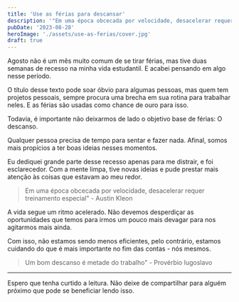 ```yaml
---
title: 'Use as férias para descansar'
description: '"Em uma época obcecada por velocidade, desacelerar requer treinamento especial" - Austin Kleon.'
pubDate: '2023-08-28'
heroImage: './assets/use-as-ferias/cover.jpg'
draft: true
---
```


Agosto não é um mês muito comum de se tirar férias, mas tive duas semanas de recesso na minha vida estudantil. E acabei pensando em algo nesse período.

O título desse texto pode soar óbvio para algumas pessoas, mas quem tem projetos pessoais, sempre procura uma brecha em sua rotina para trabalhar neles. E as férias são usadas como chance de ouro para isso.

Todavia, é importante não deixarmos de lado o objetivo base de férias: O descanso.

Qualquer pessoa precisa de tempo para sentar e fazer nada. Afinal, somos mais propícios a ter boas ideias nesses momentos.

Eu dediquei grande parte desse recesso apenas para me distrair, e foi esclarecedor. Com a mente limpa, tive novas ideias e pude prestar mais atenção às coisas que estavam ao meu redor.

> Em uma época obcecada por velocidade, desacelerar requer treinamento especial" - Austin Kleon

A vida segue um ritmo acelerado. Não devemos desperdiçar as oportunidades que temos para irmos um pouco mais devagar para nos agitarmos mais ainda.

Com isso, não estamos sendo menos eficientes, pelo contrário, estamos cuidando do que é mais importante no fim das contas - nós mesmos.

> Um bom descanso é metade do trabalho" - Provérbio Iugoslavo

---

Espero que tenha curtido a leitura. Não deixe de compartilhar para alguém próximo que pode se beneficiar lendo isso.